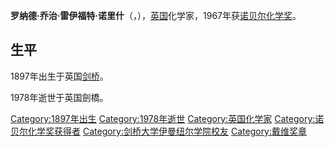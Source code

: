 '''罗纳德·乔治·雷伊福特·诺里什'''（{{lang-en|'''Ronald George Wreyford Norrish'''}}，{{bd|1897年|11月9日|1978年|6月7日}}），[[英国|英国]]化学家，1967年获[[诺贝尔化学奖|诺贝尔化学奖]]。

== 生平 ==
1897年出生于英国[[剑桥|剑桥]]。

1978年逝世于英国劍橋。

{{UK-scientist-stub}}
{{化學家小作品}}
{{诺贝尔化学奖获得者 (1951年-1975年)}}
{{戴维奖章获得者}}
{{Authority control}}
{{DEFAULTSORT:Norrish, Ronald George Wreyford}}

[[Category:1897年出生|Category:1897年出生]]
[[Category:1978年逝世|Category:1978年逝世]]
[[Category:英国化学家|Category:英国化学家]]
[[Category:诺贝尔化学奖获得者|Category:诺贝尔化学奖获得者]]
[[Category:剑桥大学伊曼纽尔学院校友|Category:剑桥大学伊曼纽尔学院校友]]
[[Category:戴维奖章|Category:戴维奖章]]